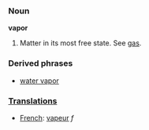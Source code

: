 === Noun ===
'''vapor'''

# Matter in its most free state. See [[gas]].

=== Derived phrases ===
*[[water vapor]]

===[[Translation]]s===

*[[French]]: [[vapeur]] ''f''